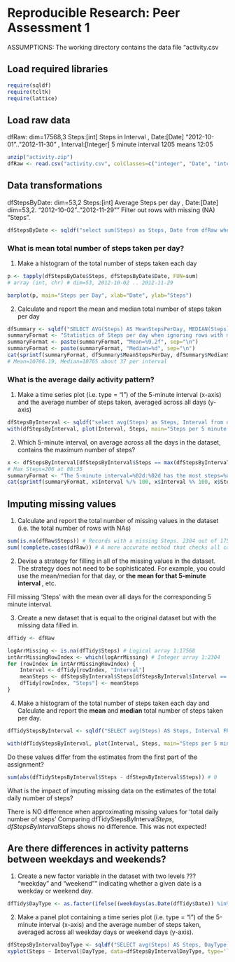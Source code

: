 Reproducible Research: Peer Assessment 1
========================================
ASSUMPTIONS: The working directory contains the data file "activity.csv

## Load required libraries
```r
require(sqldf)
require(tcltk)
require(lattice)
```
## Load raw data
dfRaw: dim=17568,3
       Steps:[int] Steps in Interval
     , Date:[Date] "2012-10-01".."2012-11-30"
     , Interval:[Integer] 5 minute interval 1205 means 12:05  
```r
unzip("activity.zip")
dfRaw <- read.csv("activity.csv", colClasses=c("integer", "Date", "integer"), col.names=c("Steps", "Date", "Interval"))
```
## Data transformations
dfStepsByDate: dim=53,2
      Steps:[int] Average Steps per day
    , Date:[Date] dim=53,2. "2012-10-02".."2012-11-29""
Filter out rows with missing (NA) "Steps".
```r
dfStepsByDate <- sqldf("select sum(Steps) as Steps, Date from dfRaw where Steps is not null group by Date;")
```
### What is mean total number of steps taken per day?
1.    Make a histogram of the total number of steps taken each day
```r
p <- tapply(dfStepsByDate$Steps, dfStepsByDate$Date, FUN=sum)
# array (int, chr) # dim=53, 2012-10-02 .. 2012-11-29

barplot(p, main="Steps per Day", xlab="Date", ylab="Steps")
```

2.    Calculate and report the mean and median total number of steps taken per day
```r
dfSummary <- sqldf("SELECT AVG(Steps) AS MeanStepsPerDay, MEDIAN(Steps) AS MedianStepsPerDay FROM dfStepsByDate;")
summaryFormat <- "Statistics of Steps per day when ignoring rows with missing values:"
summaryFormat <- paste(summaryFormat, "Mean=%9.2f", sep="\n")
summaryFormat <- paste(summaryFormat, "Median=%d", sep="\n")
cat(sprintf(summaryFormat, dfSummary$MeanStepsPerDay, dfSummary$MedianStepsPerDay))
# Mean=10766.19, Median=10765 about 37 per interval
```
### What is the average daily activity pattern?
1.    Make a time series plot (i.e. type = "l") of the 5-minute interval (x-axis) and the average number of steps taken, averaged across all days (y-axis)
```r
dfStepsByInterval <- sqldf("select avg(Steps) as Steps, Interval from dfRaw where Steps is not null group by Interval;") # dim=288,2
with(dfStepsByInterval, plot(Interval, Steps, main="Steps per 5 minute Interval", type="l", xlab="Time of Day", ylab="Average Steps per Day"))
```
2.    Which 5-minute interval, on average across all the days in the dataset, contains the maximum number of steps?
```r
x <- dfStepsByInterval[dfStepsByInterval$Steps == max(dfStepsByInterval$Steps),]
# Max Steps=206 at 08:35
summaryFormat <- "The 5-minute interval=%02d:%02d has the most steps=%d"
cat(sprintf(summaryFormat, x$Interval %/% 100, x$Interval %% 100, x$Steps))
```
## Imputing missing values
1.    Calculate and report the total number of missing values in the dataset (i.e. the total number of rows with NAs)
```r
sum(is.na(dfRaw$Steps)) # Records with a missing Steps. 2304 out of 17568
sum(!complete.cases(dfRaw)) # A more accurate method that checks all columns.
```
2.    Devise a strategy for filling in all of the missing values in the dataset. The strategy does not need to be sophisticated. For example, you could use the mean/median for that day, or <b>the mean for that 5-minute interval </b>, etc.

Fill missing 'Steps' with the mean over all days for the corresponding 5 minute interval.

3.    Create a new dataset that is equal to the original dataset but with the missing data filled in.
```r
dfTidy <- dfRaw

logArrMissing <- is.na(dfTidy$Steps) # Logical array 1:17568
intArrMissingRowIndex <- which(logArrMissing) # Integer array 1:2304
for (rowIndex in intArrMissingRowIndex) {
    Interval <- dfTidy[rowIndex, "Interval"]
    meanSteps <- dfStepsByInterval$Steps[dfStepsByInterval$Interval == Interval]
    dfTidy[rowIndex, "Steps"] <- meanSteps
}
```
4.    Make a histogram of the total number of steps taken each day and Calculate 
and report the <b>mean</b> and <b>median</b> total number of steps taken per day. 
```r
dfTidyStepsByInterval <- sqldf("SELECT avg(Steps) AS Steps, Interval FROM dfTidy GROUP BY Interval;")

with(dfTidyStepsByInterval, plot(Interval, Steps, main="Steps per 5 minute Interval. Missing=Interval mean.", type="l", xlab="Time of Day", ylab="Average Steps per Day"))
```
Do these values differ from the estimates from the first part of the assignment?
```r
sum(abs(dfTidyStepsByInterval$Steps - dfStepsByInterval$Steps)) # 0
```
What is the impact of imputing missing data on the estimates of the total daily number of steps?

There is NO difference when approximating missing values for 'total daily number of steps'
Comparing dfTidyStepsByInterval$Steps, dfStepsByInterval$Steps shows no difference. This was not expected!

## Are there differences in activity patterns between weekdays and weekends?
1.    Create a new factor variable in the dataset with two levels ??? "weekday" and "weekend"" 
indicating whether a given date is a weekday or weekend day.
```r
dfTidy$DayType <- as.factor(ifelse((weekdays(as.Date(dfTidy$Date)) %in% c('Saturday','Sunday')), "Weekend", "Weekday"))
```
2.    Make a panel plot containing a time series plot (i.e. type = "l") 
of the 5-minute interval (x-axis) and the average number of steps taken, 
averaged across all weekday days or weekend days (y-axis). 
```r
dfStepsByIntervalDayType <- sqldf("SELECT avg(Steps) AS Steps, DayType, Interval FROM dfTidy GROUP BY DayType, Interval;") # dim=288,2
xyplot(Steps ~ Interval|DayType, data=dfStepsByIntervalDayType, type='l', layout=c(1,2), ylab="Number of steps")
```
